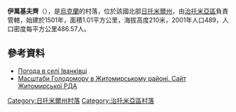 {{coord|50|7|38|N|28|41|14|E|scale:30000|display=title}}

'''伊萬基夫齊'''（{{lang-uk|Іванківці}}），是[[烏克蘭|烏克蘭]]的村落，位於該國北部[[日托米爾州|日托米爾州]]，由[[治托米亞區|治托米亞區]]負責管轄，始建於1501年，面積1.01平方公里，海拔高度210米，2001年人口489，人口密度每平方公里486.57人。

==參考資料==
* [http://weather.in.ua/ua/zhitomirskaja/9402 Погода в селі Іванківці] {{Wayback|url=http://weather.in.ua/ua/zhitomirskaja/9402 |date=20111219120631 }}
* [https://web.archive.org/web/20110915195159/http://www.zhytomyr-rda.gov.ua/Rozdil_3/Golodomor_1932_1933_rokiv/Golodomor_u_regioni/Masshtabi_Golodomoru_u_regioni__CHorni_doshki__Postrazhdali_sela_ Масштаби Голодомору в Житомирському районі. Сайт Житомирської РДА]

{{DEFAULTSORT:Іванківці}}
[[Category:日托米爾州村落|Category:日托米爾州村落]]
[[Category:治托米亞區村落|Category:治托米亞區村落]]


{{Zhytomyr-geo-stub}}